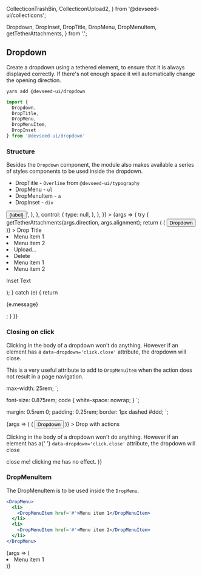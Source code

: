   CollecticonTrashBin,
  CollecticonUpload2,
} from '@devseed-ui/collecticons';

  Dropdown,
  DropInset,
  DropTitle,
  DropMenu,
  DropMenuItem,
  getTetherAttachments,
} from '.';

<Meta title="Components/Dropdown" />

## Dropdown

Create a dropdown using a tethered element, to ensure that it is always displayed correctly.
If there's not enough space it will automatically change the opening direction.

```
yarn add @devseed-ui/dropdown
```

```js
import {
  Dropdown,
  DropTitle,
  DropMenu,
  DropMenuItem,
  DropInset
} from '@devseed-ui/dropdown'
```

### Structure

Besides the `Dropdown` component, the module also makes available a series of styles components to be used inside the dropdown.

- DropTitle - `Overline` from `@devseed-ui/typography`
- DropMenu - `ul`
- DropMenuItem - `a`
- DropInset - `div`

<Canvas>
  <Story
    name="Simple"
    argTypes={{
      id: {
        name: 'id',
        type: { name: 'string', required: true },
        description: 'Sets the dropdown ID',
        table: {
          type: { summary: 'string' },
        },
        control: {
          type: null,
        },
      },
      direction: {
        name: 'direction',
        type: { name: 'string', required: false },
        description: `Sets opening direction of the dropdown.`,
        defaultValue: 'down',
        table: {
          type: { summary: 'string' },
          defaultValue: { summary: 'down' },
        },
        control: {
          type: 'select',
        },
        options: ['up', 'down', 'left', 'right'],
      },
      alignment: {
        name: 'alignment',
        type: { name: 'string', required: false },
        description:
          'Sets the alignment of the dropdown. `left`, `center`, `right` can only be used with `up`, `down` directions. `top`, `middle`, `bottom` can only be used with `left`, `right` directions.',
        defaultValue: 'center',
        table: {
          type: { summary: 'string' },
          defaultValue: { summary: 'center' },
        },
        control: {
          type: 'select',
        },
        options: ['left', 'center', 'right', 'top', 'middle', 'bottom'],
      },
      classname: {
        name: 'classname',
        type: { name: 'string', required: false },
        description: 'Additional classnames for the dropdown content box',
        table: {
          type: { summary: 'string' },
        },
        control: {
          type: 'text',
        },
      },
      renderTriggerElement: {
        name: 'renderTriggerElement',
        type: { name: 'function', required: false },
        description:
          'A function that returns a trigger element. The function is called with (props, label). The `props` must be spread onto the returning element.',
        table: {
          type: { summary: 'function' },
          defaultValue: {
            summary: '(props) => <Button {...props}>{label}</Button>',
          },
        },
        control: {
          type: null,
        },
      },
    }}
  >
    {args => {
      try {
        getTetherAttachments(args.direction, args.alignment);
        return (
          <Dropdown
            alignment={args.alignment}
            direction={args.direction}
            triggerElement={props => (
              <Button variation="base-outline" title="Open dropdown" {...props}>
                Dropdown
              </Button>
            )}
          >
            <DropTitle>Drop Title</DropTitle>
            <DropMenu>
              <li>
                <DropMenuItem href='#'>Menu item 1</DropMenuItem>
              </li>
              <li>
                <DropMenuItem href='#'>Menu item 2</DropMenuItem>
              </li>
            </DropMenu>
            <DropMenu>
              <li>
                <DropMenuItem href='#'>
                  <CollecticonUpload2 /> Upload...
                </DropMenuItem>
              </li>
              <li>
                <DropMenuItem href='#'>
                  <CollecticonTrashBin /> Delete
                </DropMenuItem>
              </li>
            </DropMenu>
            <DropMenu>
              <li>
                <DropMenuItem href='#' active>Menu item 1</DropMenuItem>
              </li>
              <li>
                <DropMenuItem href='#'>Menu item 2</DropMenuItem>
              </li>
            </DropMenu>
            <DropInset>
              <p>Inset Text</p>
            </DropInset>
          </Dropdown>
        );
      } catch (e) {
        return <p>{e.message}</p>;
      }
    }}
  </Story>
</Canvas>

<ArgsTable story="Simple" />

### Closing on click

Clicking in the body of a dropdown won&apos;t do anything. However if an element has a `data-dropdown='click.close'` attribute, the dropdown will close.

This is a very useful attribute to add to `DropMenuItem` when the action does not result in a page navigation.

  max-width: 25rem;
`;

  font-size: 0.875rem;
  code {
    white-space: nowrap;
  }
`;

  margin: 0.5rem 0;
  padding: 0.25rem;
  border: 1px dashed #ddd;
`;

<Canvas>
  <Story name="Close on Click">
    {args => (
      <DropdownWide
        alignment="middle"
        direction="right"
        triggerElement={props => (
          <Button variation="primary-fill" title="Open dropdown" {...props}>
            Dropdown
          </Button>
        )}
      >
        <DropTitle>Drop with actions</DropTitle>
        <DropBodySmall>
          <p>
            Clicking in the body of a dropdown won&apos;t do anything. However
            if an element has a{' '}
            <code>data-dropdown=&apos;click.close&apos;</code> attribute, the
            dropdown will close
          </p>
          <DropAttrAction data-dropdown="click.close">
            <span>close me!</span>
          </DropAttrAction>
          <DropAttrAction>
            <span>clicking me has no effect.</span>
          </DropAttrAction>
        </DropBodySmall>
      </DropdownWide>
    )}
  </Story>
</Canvas>

### DropMenuItem

The DropMenuItem is to be used inside the `DropMenu`.

```jsx
<DropMenu>
  <li>
    <DropMenuItem href='#'>Menu item 1</DropMenuItem>
  </li>
  <li>
    <DropMenuItem href='#'>Menu item 2</DropMenuItem>
  </li>
</DropMenu>
```

<Canvas>
  <Story
    name="DropMenuItem"
    argTypes={{
      active: {
        name: 'active',
        type: { name: 'string' },
        description: 'Sets DropMenuItem as active',
        defaultValue: false,
        table: {
          type: { summary: 'boolean' },
        },
        control: {
          type: 'boolean',
        },
      },
      disabled: {
        name: 'disabled',
        type: { name: 'string' },
        description: 'Sets DropMenuItem as disabled',
        defaultValue: false,
        table: {
          type: { summary: 'boolean' },
        },
        control: {
          type: 'boolean',
        },
      },
    }}
  >
    {args => (
      <DropMenu>
        <li>
          <DropMenuItem href='#' {...args}>Menu item 1</DropMenuItem>
        </li>
      </DropMenu>
    )}
  </Story>
</Canvas>

<ArgsTable story="DropMenuItem" />

